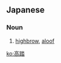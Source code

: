 ==Japanese==
{{ja-kanjitab|こう|とう|yomi=o}}

===Noun===
{{ja-noun|こうとう}}

# [[highbrow]], [[aloof]]

[[ko:高踏]]